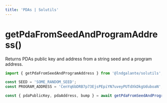 ```yaml
---
title: 'PDAs | Solutils'
---
```


# getPdaFromSeedAndProgramAddress()

Returns PDAs public key and address from a string seed and a program address.

```typescript
import { getPdaFromSeedAndProgramAddress } from '@lndgalante/solutils';

const SEED = 'SOME_RANDOM_SEED';
const PROGRAM_ADDRESS = 'CenYq6bDRB7p73EjsPEpiYN7uveyPUTdXkDkgUduboaN';

const { pdaPublicKey, pdaAddress, bump } = await getPdaFromSeedAndProgramAddress(SEED, PROGRAM_ADDRESS);
```
